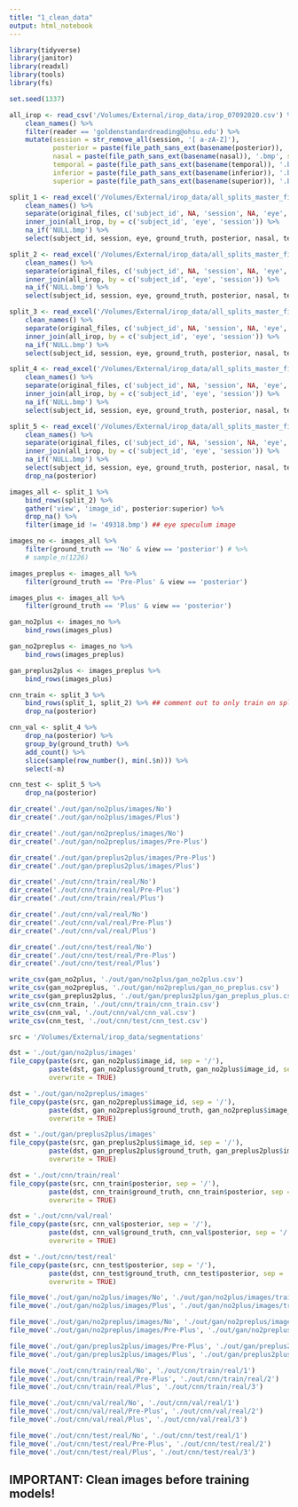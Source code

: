 ```yaml
---
title: "1_clean_data"
output: html_notebook
---
```




```r
library(tidyverse)
library(janitor)
library(readxl)
library(tools)
library(fs)
```


```r
set.seed(1337)
```


```r
all_irop <- read_csv('/Volumes/External/irop_data/irop_07092020.csv') %>%
    clean_names() %>%
    filter(reader == 'goldenstandardreading@ohsu.edu') %>%
    mutate(session = str_remove_all(session, '[ a-zA-Z]'),
           posterior = paste(file_path_sans_ext(basename(posterior)), '.bmp', sep = ''),
           nasal = paste(file_path_sans_ext(basename(nasal)), '.bmp', sep = ''),
           temporal = paste(file_path_sans_ext(basename(temporal)), '.bmp', sep = ''),
           inferior = paste(file_path_sans_ext(basename(inferior)), '.bmp', sep = ''),
           superior = paste(file_path_sans_ext(basename(superior)), '.bmp', sep = ''))

split_1 <- read_excel('/Volumes/External/irop_data/all_splits_master_file.xlsx', sheet = 1) %>%
    clean_names() %>%
    separate(original_files, c('subject_id', NA, 'session', NA, 'eye', NA), sep = '_') %>%
    inner_join(all_irop, by = c('subject_id', 'eye', 'session')) %>%
    na_if('NULL.bmp') %>%
    select(subject_id, session, eye, ground_truth, posterior, nasal, temporal, inferior, superior)

split_2 <- read_excel('/Volumes/External/irop_data/all_splits_master_file.xlsx', sheet = 2) %>%
    clean_names() %>%
    separate(original_files, c('subject_id', NA, 'session', NA, 'eye', NA), sep = '_') %>%
    inner_join(all_irop, by = c('subject_id', 'eye', 'session')) %>%
    na_if('NULL.bmp') %>%
    select(subject_id, session, eye, ground_truth, posterior, nasal, temporal, inferior, superior)

split_3 <- read_excel('/Volumes/External/irop_data/all_splits_master_file.xlsx', sheet = 3) %>%
    clean_names() %>%
    separate(original_files, c('subject_id', NA, 'session', NA, 'eye', NA), sep = '_') %>%
    inner_join(all_irop, by = c('subject_id', 'eye', 'session')) %>%
    na_if('NULL.bmp') %>%
    select(subject_id, session, eye, ground_truth, posterior, nasal, temporal, inferior, superior)

split_4 <- read_excel('/Volumes/External/irop_data/all_splits_master_file.xlsx', sheet = 4) %>%
    clean_names() %>%
    separate(original_files, c('subject_id', NA, 'session', NA, 'eye', NA), sep = '_') %>%
    inner_join(all_irop, by = c('subject_id', 'eye', 'session')) %>%
    na_if('NULL.bmp') %>%
    select(subject_id, session, eye, ground_truth, posterior, nasal, temporal, inferior, superior)

split_5 <- read_excel('/Volumes/External/irop_data/all_splits_master_file.xlsx', sheet = 5) %>%
    clean_names() %>%
    separate(original_files, c('subject_id', NA, 'session', NA, 'eye', NA), sep = '_') %>%
    inner_join(all_irop, by = c('subject_id', 'eye', 'session')) %>%
    na_if('NULL.bmp') %>%
    select(subject_id, session, eye, ground_truth, posterior, nasal, temporal, inferior, superior) %>%
    drop_na(posterior)
```


```r
images_all <- split_1 %>%
    bind_rows(split_2) %>%
    gather('view', 'image_id', posterior:superior) %>%
    drop_na() %>%
    filter(image_id != '49318.bmp') ## eye speculum image

images_no <- images_all %>%
    filter(ground_truth == 'No' & view == 'posterior') # %>%
    # sample_n(1226)

images_preplus <- images_all %>%
    filter(ground_truth == 'Pre-Plus' & view == 'posterior')

images_plus <- images_all %>%
    filter(ground_truth == 'Plus' & view == 'posterior')
```


```r
gan_no2plus <- images_no %>%
    bind_rows(images_plus)

gan_no2preplus <- images_no %>%
    bind_rows(images_preplus)

gan_preplus2plus <- images_preplus %>%
    bind_rows(images_plus)
```


```r
cnn_train <- split_3 %>%
    bind_rows(split_1, split_2) %>% ## comment out to only train on split 3
    drop_na(posterior)

cnn_val <- split_4 %>%
    drop_na(posterior) %>%
    group_by(ground_truth) %>%
    add_count() %>%
    slice(sample(row_number(), min(.$n))) %>%
    select(-n)

cnn_test <- split_5 %>%
    drop_na(posterior)
```


```r
dir_create('./out/gan/no2plus/images/No')
dir_create('./out/gan/no2plus/images/Plus')

dir_create('./out/gan/no2preplus/images/No')
dir_create('./out/gan/no2preplus/images/Pre-Plus')

dir_create('./out/gan/preplus2plus/images/Pre-Plus')
dir_create('./out/gan/preplus2plus/images/Plus')

dir_create('./out/cnn/train/real/No')
dir_create('./out/cnn/train/real/Pre-Plus')
dir_create('./out/cnn/train/real/Plus')

dir_create('./out/cnn/val/real/No')
dir_create('./out/cnn/val/real/Pre-Plus')
dir_create('./out/cnn/val/real/Plus')

dir_create('./out/cnn/test/real/No')
dir_create('./out/cnn/test/real/Pre-Plus')
dir_create('./out/cnn/test/real/Plus')
```


```r
write_csv(gan_no2plus, './out/gan/no2plus/gan_no2plus.csv')
write_csv(gan_no2preplus, './out/gan/no2preplus/gan_no_preplus.csv')
write_csv(gan_preplus2plus, './out/gan/preplus2plus/gan_preplus_plus.csv')
write_csv(cnn_train, './out/cnn/train/cnn_train.csv')
write_csv(cnn_val, './out/cnn/val/cnn_val.csv')
write_csv(cnn_test, './out/cnn/test/cnn_test.csv')
```


```r
src = '/Volumes/External/irop_data/segmentations'

dst = './out/gan/no2plus/images'
file_copy(paste(src, gan_no2plus$image_id, sep = '/'),
          paste(dst, gan_no2plus$ground_truth, gan_no2plus$image_id, sep = '/'),
          overwrite = TRUE)

dst = './out/gan/no2preplus/images'
file_copy(paste(src, gan_no2preplus$image_id, sep = '/'),
          paste(dst, gan_no2preplus$ground_truth, gan_no2preplus$image_id, sep = '/'),
          overwrite = TRUE)

dst = './out/gan/preplus2plus/images'
file_copy(paste(src, gan_preplus2plus$image_id, sep = '/'),
          paste(dst, gan_preplus2plus$ground_truth, gan_preplus2plus$image_id, sep = '/'),
          overwrite = TRUE)

dst = './out/cnn/train/real'
file_copy(paste(src, cnn_train$posterior, sep = '/'),
          paste(dst, cnn_train$ground_truth, cnn_train$posterior, sep = '/'),
          overwrite = TRUE)

dst = './out/cnn/val/real'
file_copy(paste(src, cnn_val$posterior, sep = '/'),
          paste(dst, cnn_val$ground_truth, cnn_val$posterior, sep = '/'),
          overwrite = TRUE)

dst = './out/cnn/test/real'
file_copy(paste(src, cnn_test$posterior, sep = '/'),
          paste(dst, cnn_test$ground_truth, cnn_test$posterior, sep = '/'),
          overwrite = TRUE)
```


```r
file_move('./out/gan/no2plus/images/No', './out/gan/no2plus/images/trainA')
file_move('./out/gan/no2plus/images/Plus', './out/gan/no2plus/images/trainB')

file_move('./out/gan/no2preplus/images/No', './out/gan/no2preplus/images/trainA')
file_move('./out/gan/no2preplus/images/Pre-Plus', './out/gan/no2preplus/images/trainB')

file_move('./out/gan/preplus2plus/images/Pre-Plus', './out/gan/preplus2plus/images/trainA')
file_move('./out/gan/preplus2plus/images/Plus', './out/gan/preplus2plus/images/trainB')

file_move('./out/cnn/train/real/No', './out/cnn/train/real/1')
file_move('./out/cnn/train/real/Pre-Plus', './out/cnn/train/real/2')
file_move('./out/cnn/train/real/Plus', './out/cnn/train/real/3')

file_move('./out/cnn/val/real/No', './out/cnn/val/real/1')
file_move('./out/cnn/val/real/Pre-Plus', './out/cnn/val/real/2')
file_move('./out/cnn/val/real/Plus', './out/cnn/val/real/3')

file_move('./out/cnn/test/real/No', './out/cnn/test/real/1')
file_move('./out/cnn/test/real/Pre-Plus', './out/cnn/test/real/2')
file_move('./out/cnn/test/real/Plus', './out/cnn/test/real/3')
```


## IMPORTANT: Clean images before training models!
